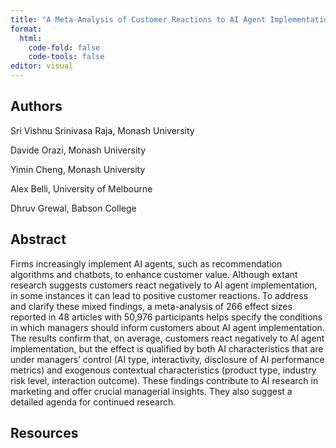 ```yaml
---
title: "A Meta-Analysis of Customer Reactions to AI Agent Implementation"
format: 
  html:
    code-fold: false
    code-tools: false
editor: visual
---
```


## Authors

Sri Vishnu Srinivasa Raja, Monash University

Davide Orazi, Monash University

Yimin Cheng, Monash University

Alex Belli, University of Melbourne

Dhruv Grewal, Babson College

## Abstract

Firms increasingly implement AI agents, such as recommendation algorithms and chatbots, to enhance customer value. Although extant research suggests customers react negatively to AI agent implementation, in some instances it can lead to positive customer reactions. To address and clarify these mixed findings, a meta-analysis of 266 effect sizes reported in 48 articles with 50,976 participants helps specify the conditions in which managers should inform customers about AI agent implementation. The results confirm that, on average, customers react negatively to AI agent implementation, but the effect is qualified by both AI characteristics that are under managers’ control (AI type, interactivity, disclosure of AI performance metrics) and exogenous contextual characteristics (product type, industry risk level, interaction outcome). These findings contribute to AI research in marketing and offer crucial managerial insights. They also suggest a detailed agenda for continued research.

## Resources
